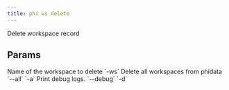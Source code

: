 ```yaml
---
title: phi ws delete
---
```


Delete workspace record

## Params

<ResponseField name="ws_name" type="str">
 Name of the workspace to delete `-ws`
</ResponseField>
<ResponseField name="all_workspaces" type="str">
 Delete all workspaces from phidata `--all` `-a`
</ResponseField>
<ResponseField name="print_debug_log" type="bool">
 Print debug logs. `--debug` `-d`
</ResponseField>
